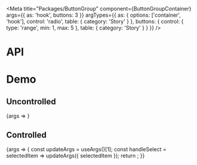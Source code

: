 
<Meta
  title="Packages/ButtonGroup"
  component={ButtonGroupContainer}
  args={{ as: 'hook', buttons: 3 }}
  argTypes={{
    as: { options: ['container', 'hook'], control: 'radio', table: { category: 'Story' } },
    buttons: { control: { type: 'range', min: 1, max: 5 }, table: { category: 'Story' } }
  }}
/>

# API

<ArgsTable />

# Demo

## Uncontrolled

<Canvas>
  <Story
    name="Uncontrolled"
    argTypes={{ selectedItem: { control: false }, focusedItem: { control: false } }}
  >
    {args => <ButtonGroupStory {...args} />}
  </Story>
</Canvas>

## Controlled

<Canvas>
  <Story name="Controlled" args={{ selectedItem: '0' }}>
    {args => {
      const updateArgs = useArgs()[1];
      const handleSelect = selectedItem => updateArgs({ selectedItem });
      return <ButtonGroupStory {...args} onSelect={handleSelect} />;
    }}
  </Story>
</Canvas>
